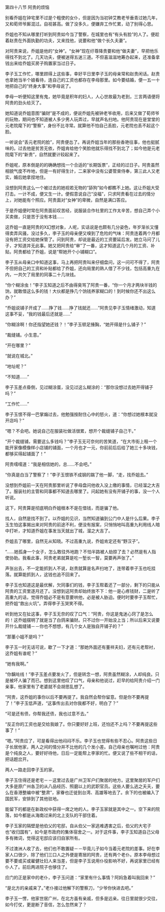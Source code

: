 

第四十八节 阿贵的烦恼

别看乔姐在钟宅里不过是个粗使的女仆，但是因为当初钟艾教老爷垂青过她几年，又和荀师爷厮混过。自视甚高。做了没多久，便嫌弃工作忙累，动了别得心思。

乔姐也不知从哪里打听到阿贵如今当了警察，在城里也有“有头有脸”的人了。便趁着赵贵在外面执勤的功夫，又来找他，说要和他“做个长久夫妻”。

对阿贵来说，乔姐是他的“女神”。“女神”现在纡尊降贵要和他“做夫妻”，早把他乐得找不到北了。几天功夫，便被迷得五迷三道。不但喜滋滋地筹办起来，还准备拿钱出来给乔姐买房子购置家当过日子。

李子玉工作忙，哪里顾得上这些事，幸好平日里李子玉的母亲常和赵贵闲话。赵贵也拿她当半个娘看待，连自己的工资也都存在李母那里。如今要结婚，便一五一十地把自己的“终身大事”和李母说了。

李母一听便知这里有鬼，她毕竟是积年的妇人，人心世故最为老到，三言两语便将阿贵的劲头给灭了。

她知道说乔姐意图“骗财”是不成的，便说乔姐先被钟老爷收用，后来又做了荀师爷的玩物，期间也不知道被人多少男人玩弄过，早就声名扫地。他阿贵现在是堂堂的元老院麾下的“警察”，身份不比寻常。就算他不怕自己丢脸，元老院也丢不起这个脸。

一听说会“丢元老院的脸”，阿贵便怂了。再说乔姐当年的那些香艳往事，他也挺腻味的。过去他是贫苦无依，乔姐肯给他个笑脸他就乐得找不到北了；如今他是元老院麾下的“新贵”，自然就要计较起来了。

乔姐呢，原本倒是的的确确想找一个合适的“长期饭票”，正经的过日子。阿贵虽然相貌气度不咋地，但是一有好得生计，二来家中没有公婆管束侍奉，第三此人又老实，婚后她拿捏地住。

没想到阿贵这么一个被过去的她视若无物的“舔狗”如今都瞧不上她。这让乔姐大受打击。一计不成，便又生一计。便假意说自己“没福”，只求阿贵看在过去的情分上，对她能有个照应。阿贵面对“女神”的卑微，自然是满口答应。

于是乔姐便时常在阿贵面前叹苦经，说服装合作社里的工作太辛苦，想自己弄个小买卖做，只是苦于没有本钱……

这乔姐一直是阿贵的X幻想对象，人呢，实话说是也颇有几分姿色，年岁渐长又懂得卖弄风骚，没过多久，李子玉的母亲便又嗅到了危险的气味：阿贵连着两个月都没有把工资交给她保管了。问到阿贵，却说是最近的工资要延后发。她立马问了儿子，才知道并无此事。她又把阿贵给“审”了一番，这才知道这几个月的工资、补贴，阿贵都给了乔姐，说是“帮她开个小铺糊口”。

李子玉从母亲口中知道这事，马上再把阿贵叫来仔细盘问，这一问可不得了，阿贵不但把自己的工资和补贴都给了乔姐，还向局里的熟人借了不少钱，包括高重九在内，一共欠了局里的同事二十几块钱。

“你个糊涂虫！”李子玉知道之后不由得臭骂了阿贵一番，“你一个月才两块半钱的饷，就敢借这么多的钱！大伙都是挣几个饷钱养家糊口的！到时候你还不出这么办？”

“乔姐说铺子开成了……挣了钱……挣了钱就还……”阿贵见李子玉情绪激动，知道这事不妥，“我的钱最后还就是……”

“你糊涂啊！你还指望她还钱？！”李子玉顿足捶胸，“她开得是什么铺子？”

“裁缝铺。小生意。”

“开在哪里？”

“就说在城北。”

“地址呢？”

“不知道……”

李子玉差点昏倒，见过糊涂蛋，没见过这么糊涂的：“那你没想过去她开得铺子吗？”

“工作忙……”

李子玉恨不得一巴掌煽过去，他勉强按耐住心中的怒火，道：“你想过她根本就没开店吗？”

“嗯？不会吧。她说自己在服装社做活很累，想开个裁缝铺子自己干。”

“开个裁缝铺，需要这么多钱吗？”李子玉无可奈何的苦笑道，“在大市街上租一个能开家像模像样小店铺的铺面，一个月也才一元，你前前后后给了她三十多块钱，都够买得起铺面了！”

阿贵嚅嚅道：“我是相信她的，总……不会吧。”

“你真是白当了警察了！”李子玉恨铁不成钢的踹了他一脚，“走，找乔姐去。”

没想到乔姐前一天在阿贵那里听说了李母盘问他收入没上缴的事情，已经溜之大吉了。服装社的主管和同事都不知道去哪里了。问起她有没有开铺子的事，没一个人听说。

这下，阿贵算是彻底明白乔姐根本不是在借钱，而是骗了他。

找人，自然是找不到了。以乔姐的见识，当然知道骗到公门中人是什么后果。李子玉生怕这事揭出来对阿贵的前途不利，便没有报案，只悄悄地叫高重九利用线人暗中打听，才知道乔姐在事发当天就出了城，溜之大吉了。

乔姐去了哪里，自然无从知晓。不过高重九说，乔姐肯定还有“野汉子”。

“……她孤身一个女子，怎么敢往外地跑？不怕半路被人劫掠了去？必然是有人指使协助。我看此事，阿贵老弟就算是吃一堑长一智，莫要再声张了。”

声张出去，不一定能抓到人不说，赵贵就算是名声扫地了，连带着李子玉也吃挂落。就算能抓到人，这钱也追不回来了。

李子玉也知道这是最优解，欠同事们的钱，李子玉帮着还了一部分，剩下的只能从阿贵的工资里逐月还了。没想到这阿贵却始终放不下：他一是心疼钱财，二是听了高重九的话，觉得乔姐必不是有意要哄他，必是被人胁迫。便时时要李子玉帮忙，把乔姐“救出火坑”。弄得李子玉哭笑不得。

听到他又在扯这事，李子玉无奈的叹了口气：“阿贵，你这是鬼迷心窍了是怎么的！这乔姐摆明了就是当了白鸽来骗财。只不过你一开始没上当；所以后来又说要开什么裁缝铺－－你也不想想，有几个女人是独自开铺子的？”

“那董小姐不是吗？”

李子玉一时无话可说，歇了一下才道：“那她外面还有董祥夫妇，还有元老帮衬，这乔姐有谁呢？”

“她有我啊。”

“你黐咗线！”李子玉差点要发火了，但是转念一想，阿贵虽然糊涂，人却纯良。只是被坏人骗了而已。想到这里他叹了口气，母亲和他说过，赶早的给阿贵介绍一门亲事，他家里有了老婆就不会胡思乱想了。

“阿贵，这乔姐的事你以后不要再提了。我自然会帮你留意。但是你不要再提了！”李子玉低声道，“这事传出去对你我都不好，明白了？”

“可是还有债，你帮我还债，我也过意不去。”

“反正你的工资也是交给我娘了。你只要好好上班，还怕还不上吗？不要再提这些事了！”

“嗯。”阿贵应了，可是看得出他闷闷不乐。李子玉也觉得有些不忍心。阿贵这些日子长居他家，两人之间的情分并不比他的几个发小差。自己母亲也嘱咐过他：阿贵是个纯良之人，要好好待他，日后一定能帮上李家的忙。便又说了些不相干的话，把话题岔开。

两人一路走回李子玉的家。

李子玉住得还是老宅－－这里过去是广州卫军户们聚居的地方。这里聚居的军户们大多是原广州各卫的从八品经历、照磨以上的武职官员。这些人要么逃之夭夭，要么在香港整编中被“整肃”，家眷也迁徙到台湾、高雄等地去了。余下的也被编入了国民军，安排到了其他驻地。

能留下的都是在新政权中获得一席之地的人。李子玉家就是其中之一。空下来的院落，如今都是从海南过来的北上支队的干部住着。

李子玉家的隔壁是他伯父的宅邸，自从伯父一家逃难遇害之后，伯父的大宅子也“收归国有”，如今是市政府的集体宿舍之一。对于这件事，李子玉知道自己父母多有微词，觉得这宅邸应该归自家所有。

不过澳洲人收了去，他们也不敢置疑－－毕竟儿子如今当着元老院的差事。好在李家人口很少，除了他们三口人之外便是寄居的阿贵，还有两个老仆。原本李母想过要不要或买或雇健壮妇人来当差，但是李子玉说用仆役影响不好，再说家里已经有仆人了。前后两进院子也够住了。

应门的正是家中的老仆，李子玉问道：“家里有什么事情？阿妈急着叫我回来？”

“是北方的亲戚来了。”老仆接过他解下的警察刀，“少爷你快进去吧。”

李子玉一愣，他家世居广州，在北方虽有亲戚，但多是远亲。往日里就很少交往，如今打仗，更是断了音信，怎么忽然来了？

